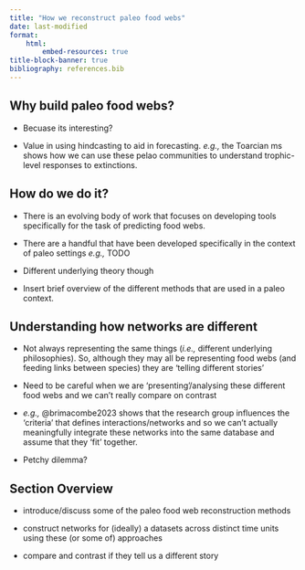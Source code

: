 ```yaml
---
title: "How we reconstruct paleo food webs"
date: last-modified
format:
    html:
        embed-resources: true
title-block-banner: true
bibliography: references.bib
---
```


## Why build paleo food webs?

-   Becuase its interesting?

-   Value in using hindcasting to aid in forecasting. *e.g.,* the Toarcian ms shows how we can use these pelao communities to understand trophic-level responses to extinctions.

## How do we do it?

-   There is an evolving body of work that focuses on developing tools specifically for the task of predicting food webs.

-   There are a handful that have been developed specifically in the context of paleo settings *e.g.,* TODO

-   Different underlying theory though

-   Insert brief overview of the different methods that are used in a paleo context.

## Understanding how networks are different

-   Not always representing the same things (*i.e.,* different underlying philosophies). So, although they may all be representing food webs (and feeding links between species) they are 'telling different stories'

-   Need to be careful when we are 'presenting'/analysing these different food webs and we can't really compare on contrast

-   *e.g.,* @brimacombe2023 shows that the research group influences the 'criteria' that defines interactions/networks and so we can't actually meaningfully integrate these networks into the same database and assume that they 'fit' together.

-   Petchy dilemma?

## Section Overview

-   introduce/discuss some of the paleo food web reconstruction methods

-   construct networks for (ideally) a datasets across distinct time units using these (or some of) approaches

-   compare and contrast if they tell us a different story